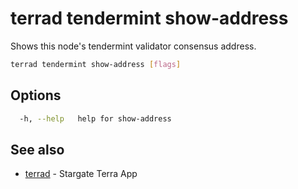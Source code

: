# terrad tendermint show-address

Shows this node's tendermint validator consensus address. 

```sh Terrad
terrad tendermint show-address [flags]
```

## Options

```sh Terrad
  -h, --help   help for show-address
```

## See also

* [terrad](terrad.mdx)	 - Stargate Terra App


